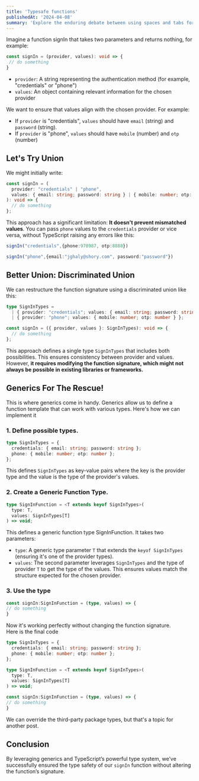 ```yaml
---
title: 'Typesafe functions'
publishedAt: '2024-04-08'
summary: 'Explore the enduring debate between using spaces and tabs for code indentation, and why this choice matters more than you might think.'
---
```

Imagine a function signIn that takes two parameters and returns nothing, for example:

```ts
const signIn = (provider, values): void => {
 // do something
}
```

*   `provider`: A string representing the authentication method (for example, "credentials" or "phone")
*   `values`: An object containing relevant information for the chosen provider

We want to ensure that values align with the chosen provider. For example:

*   If `provider` is "credentials", `values` should have `email` (string) and `password` (string).
*   If `provider` is "phone", `values` should have `mobile` (number) and `otp` (number)

## Let's Try Union

We might initially write:

```ts
const signIn = (
  provider: "credentials" | "phone",
  values: { email: string; password: string } | { mobile: number; otp: number }
): void => {
  // do something
};
```

This approach has a significant limitation: **It doesn't prevent mismatched values**. You can pass `phone` values to the `credentials` provider or vice versa, without TypeScript raising any errors like this:

```ts
signIn("credentials",{phone:978987, otp:8888})

signIn("phone",{email:"jghaly@shory.com", password:"password"})
```

## Better Union: Discriminated Union

We can restructure the function signature using a discriminated union like this:

```ts
type SignInTypes =
  | { provider: "credentials"; values: { email: string; password: string } }
  | { provider: "phone"; values: { mobile: number; otp: number } };

const signIn = ({ provider, values }: SignInTypes): void => {
  // do something
};
```

This approach defines a single type `SignInTypes` that includes both possibilities.
This ensures consistency between provider and values. <br/>
However, **it requires modifying the function signature, which might not always be possible in existing libraries or frameworks.**

## Generics For The Rescue!

This is where generics come in handy. Generics allow us to define a function template that can work with various types. Here's how we can implement it

### 1\. Define possible types.

```ts
type SignInTypes = {
  credentials: { email: string; password: string };
  phone: { mobile: number; otp: number };
};
```

This defines `SignInTypes` as key-value pairs where the key is the provider type and the value is the type of the provider's values.

### 2\. Create a Generic Function Type.

```ts showLineNumbers{6}
type SignInFunction = <T extends keyof SignInTypes>(
  type: T,
  values: SignInTypes[T]
) => void;
```

This defines a generic function type SignInFunction. It takes two parameters:

*   `type`: A generic type parameter `T` that extends the `keyof SignInTypes` (ensuring it's one of the provider types).
*   `values`: The second parameter leverages `SignInTypes` and the type of provider `T` to get the type of the values. This ensures values match the structure expected for the chosen provider.

### 3\. Use the type

```ts showLineNumbers{11}
const signIn:SignInFunction = (type, values) => {
// do something
}
```

Now it's working perfectly without changing the function signature.
<br/>
Here is the final code
```ts
type SignInTypes = {
  credentials: { email: string; password: string };
  phone: { mobile: number; otp: number };
};

type SignInFunction = <T extends keyof SignInTypes>(
  type: T,
  values: SignInTypes[T]
) => void;

const signIn:SignInFunction = (type, values) => {
// do something
}
```
We can override the third-party package types, but that's a topic for another post.

## Conclusion
By leveraging generics and TypeScript’s powerful type system, we’ve successfully ensured the type safety of our `signIn` function without altering the function’s signature.

